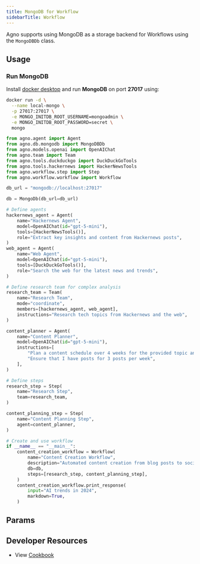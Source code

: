 ```yaml
---
title: MongoDB for Workflow
sidebarTitle: Workflow
---
```


Agno supports using MongoDB as a storage backend for Workflows using the `MongoDBDb` class.

## Usage

### Run MongoDB

Install [docker desktop](https://docs.docker.com/desktop/install/mac-install/) and run **MongoDB** on port **27017** using:

```bash
docker run -d \
  --name local-mongo \
  -p 27017:27017 \
  -e MONGO_INITDB_ROOT_USERNAME=mongoadmin \
  -e MONGO_INITDB_ROOT_PASSWORD=secret \
  mongo
```

```python mongodb_for_workflow.py
from agno.agent import Agent
from agno.db.mongodb import MongoDBDb
from agno.models.openai import OpenAIChat
from agno.team import Team
from agno.tools.duckduckgo import DuckDuckGoTools
from agno.tools.hackernews import HackerNewsTools
from agno.workflow.step import Step
from agno.workflow.workflow import Workflow

db_url = "mongodb://localhost:27017"

db = MongoDb(db_url=db_url)

# Define agents
hackernews_agent = Agent(
    name="Hackernews Agent",
    model=OpenAIChat(id="gpt-5-mini"),
    tools=[HackerNewsTools()],
    role="Extract key insights and content from Hackernews posts",
)
web_agent = Agent(
    name="Web Agent",
    model=OpenAIChat(id="gpt-5-mini"),
    tools=[DuckDuckGoTools()],
    role="Search the web for the latest news and trends",
)

# Define research team for complex analysis
research_team = Team(
    name="Research Team",
    mode="coordinate",
    members=[hackernews_agent, web_agent],
    instructions="Research tech topics from Hackernews and the web",
)

content_planner = Agent(
    name="Content Planner",
    model=OpenAIChat(id="gpt-5-mini"),
    instructions=[
        "Plan a content schedule over 4 weeks for the provided topic and research content",
        "Ensure that I have posts for 3 posts per week",
    ],
)

# Define steps
research_step = Step(
    name="Research Step",
    team=research_team,
)

content_planning_step = Step(
    name="Content Planning Step",
    agent=content_planner,
)

# Create and use workflow
if __name__ == "__main__":
    content_creation_workflow = Workflow(
        name="Content Creation Workflow",
        description="Automated content creation from blog posts to social media",
        db=db,
        steps=[research_step, content_planning_step],
    )
    content_creation_workflow.print_response(
        input="AI trends in 2024",
        markdown=True,
    )

```

## Params

<Snippet file="db-mongo-params.mdx" />  

## Developer Resources

- View [Cookbook](https://github.com/agno-agi/agno/tree/v2.0/cookbook/db/mongodb/mongodb_for_workflow.py)